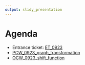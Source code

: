 ```yaml
---
output: slidy_presentation
---
```


# Agenda

* Entrance ticket: [ET_0923](https://bart.instructure.com/courses/2110/quizzes/3194)
* [PCW_0923_graph_transformation](https://bart.instructure.com/courses/2110/assignments/28804)
* [OCW_0923_shift_function](https://bart.instructure.com/courses/2110/quizzes/3195)

